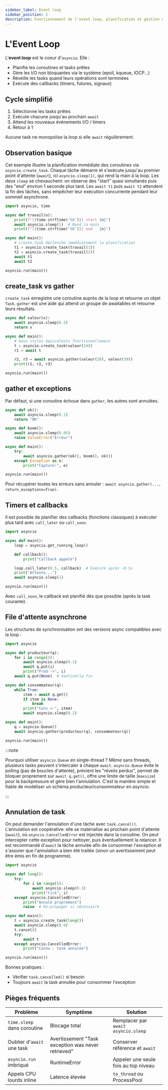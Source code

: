 ```yaml
---
sidebar_label: Event loop
sidebar_position: 2
description: Fonctionnement de l'event loop, planification et gestion des tasks
---
```


# L'Event Loop

L'**event loop** est le coeur d'`asyncio`. Elle :
- Planifie les coroutines et tasks prêtes
- Gère les I/O non bloquantes via le système (epoll, kqueue, IOCP...)
- Réveille les tasks quand leurs opérations sont terminées
- Exécute des callbacks (timers, futures, signaux)

## Cycle simplifié

1. Sélectionne les tasks prêtes
2. Exécute chacune jusqu'au prochain `await`
3. Attend les nouveaux événements I/O / timers
4. Retour à 1

Aucune task ne monopolise la loop si elle `await` régulièrement.

## Observation basique

Cet exemple illustre la planification immédiate des coroutines via `asyncio.create_task`. Chaque tâche démarre et s'exécute jusqu'au premier point d'attente (`await`), ici `asyncio.sleep(1)`, qui rend la main à la loop. Les deux `sleep` se chevauchent: on observe des "start" quasi simultanés puis des "end" environ 1 seconde plus tard. Les `await t1` puis `await t2` attendent la fin des tâches, sans empêcher leur exécution concurrente pendant leur sommeil asynchrone.

```python
import asyncio, time

async def travail(n):
    print(f"[{time.strftime('%X')}] start {n}")
    await asyncio.sleep(1)  # Rend la main
    print(f"[{time.strftime('%X')}] end   {n}")

async def main():
    # create_task déclenche immédiatement la planification
    t1 = asyncio.create_task(travail(1))
    t2 = asyncio.create_task(travail(2))
    await t1
    await t2

asyncio.run(main())
```

## create_task vs gather

`create_task` enregistre une coroutine auprès de la loop et retourne un objet
`Task`. `gather` est une aide qui attend un groupe de awaitables et retourne
leurs résultats.

```python
async def valeur(x):
    await asyncio.sleep(0.2)
    return x

async def main():
    # Deux styles équivalents fonctionnellement
    t = asyncio.create_task(valeur(10))
    r1 = await t

    r2, r3 = await asyncio.gather(valeur(20), valeur(30))
    print(r1, r2, r3)

asyncio.run(main())
```

## gather et exceptions

Par défaut, si une coroutine échoue dans `gather`, les autres sont annulées.

```python
async def ok():
    await asyncio.sleep(0.1)
    return "OK"

async def boom():
    await asyncio.sleep(0.05)
    raise ValueError("Erreur")

async def main():
    try:
        await asyncio.gather(ok(), boom(), ok())
    except Exception as e:
        print("Capture:", e)

asyncio.run(main())
```

Pour récupérer toutes les erreurs sans annuler : `await asyncio.gather(...,
return_exceptions=True)`.

## Timers et callbacks

Il est possible de planifier des callbacks (fonctions classiques) à exécuter
plus tard avec `call_later` ou `call_soon`.

```python
import asyncio

async def main():
    loop = asyncio.get_running_loop()

    def callback():
        print("Callback appelé")

    loop.call_later(0.5, callback)  # Exécuté après ~0.5s
    print("Attente...")
    await asyncio.sleep(1)

asyncio.run(main())
```

Avec `call_soon`, le callback est planifié dès que possible (après la task courante).


## File d'attente asynchrone

Les structures de synchronisation ont des versions async compatibles avec la loop :

```python
import asyncio

async def producteur(q):
    for i in range(3):
        await asyncio.sleep(0.1)
        await q.put(i)
        print("Prod ->", i)
    await q.put(None)  # Sentinelle fin

async def consommateur(q):
    while True:
        item = await q.get()
        if item is None:
            break
        print("Cons <-", item)
        await asyncio.sleep(0.2)

async def main():
    q = asyncio.Queue()
    await asyncio.gather(producteur(q), consommateur(q))

asyncio.run(main())
```

:::note 

Pourquoi utiliser `asyncio.Queue` en single-thread ? Même sans threads,
plusieurs tasks peuvent s'intercaler à chaque `await`. `asyncio.Queue` évite le
polling (pas de boucles d'attente), prévient les "réveils perdus", permet de
bloquer proprement sur `await q.get()`, offre une limite de taille (`maxsize`)
pour la backpressure et gère bien l'annulation. C'est la manière simple et
fiable de modéliser un schéma producteur/consommateur en asyncio. 

:::

## Annulation de task

On peut demander l'annulation d'une tâche avec `task.cancel()`. L'annulation
est coopérative: elle se matérialise au prochain point d'attente (`await`), où
`asyncio.CancelledError` est injectée dans la coroutine. On peut intercepter
cette exception pour nettoyer, puis éventuellement la relancer. Il est
recommandé d'`await` la tâche annulée afin de consommer l'exception et
s'assurer que l'annulation a bien été traitée (sinon un avertissement peut être
émis en fin de programme).

```python
import asyncio

async def long():
    try:
        for i in range(5):
            await asyncio.sleep(0.3)
            print("tick", i)
    except asyncio.CancelledError:
        print("Annulé proprement")
        raise  # Re-propager si nécessaire

async def main():
    t = asyncio.create_task(long())
    await asyncio.sleep(0.8)
    t.cancel()
    try:
        await t
    except asyncio.CancelledError:
        print("Connu : task annulée")

asyncio.run(main())
```

Bonnes pratiques :
- Vérifier `task.cancelled()` si besoin
- Toujours `await` la task annulée pour consommer l'exception

## Pièges fréquents

| Problème | Symptôme | Solution |
|----------|----------|----------|
| `time.sleep` dans coroutine | Blocage total | Remplacer par `await asyncio.sleep` |
| Oublier d'`await` une task | Avertissement "Task exception was never retrieved" | Conserver référence et `await` |
| `asyncio.run` imbriqué | RuntimeError | Appeler une seule fois au top niveau |
| Appels CPU lourds inline | Latence élevée | `to_thread` ou ProcessPool |
